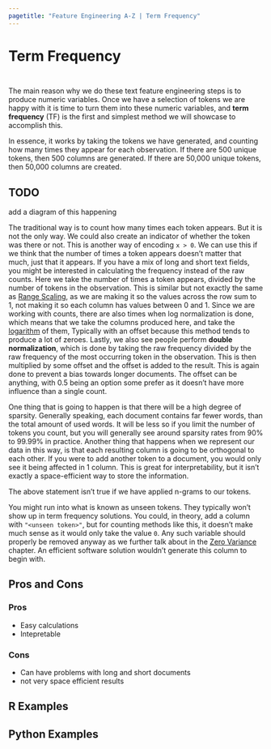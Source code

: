 ```yaml
---
pagetitle: "Feature Engineering A-Z | Term Frequency"
---
```


# Term Frequency {#sec-text-tf}

::: {style="visibility: hidden; height: 0px;"}
## Term Frequency
:::

The main reason why we do these text feature engineering steps is to produce numeric variables.
Once we have a selection of tokens we are happy with it is time to turn them into these numeric variables, and **term frequency** (TF) is the first and simplest method we will showcase to accomplish this.

In essence, it works by taking the tokens we have generated, and counting how many times they appear for each observation.
If there are 500 unique tokens, then 500 columns are generated.
If there are 50,000 unique tokens, then 50,000 columns are created.

::: callout-caution
# TODO

add a diagram of this happening
:::

The traditional way is to count how many times each token appears.
But it is not the only way.
We could also create an indicator of whether the token was there or not.
This is another way of encoding `x > 0`.
We can use this if we think that the number of times a token appears doesn't matter that much, just that it appears.
If you have a mix of long and short text fields, you might be interested in calculating the frequency instead of the raw counts.
Here we take the number of times a token appears, divided by the number of tokens in the observation.
This is similar but not exactly the same as [Range Scaling](@sec-numeric-range), as we are making it so the values across the row sum to 1, not making it so each column has values between 0 and 1.
Since we are working with counts, there are also times when log normalization is done, which means that we take the columns produced here, and take the [logarithm](@sec-numeric-logarithms) of them, Typically with an offset because this method tends to produce a lot of zeroes.
Lastly, we also see people perform **double normalization**, which is done by taking the raw frequency divided by the raw frequency of the most occurring token in the observation.
This is then multiplied by some offset and the offset is added to the result.
This is again done to prevent a bias towards longer documents.
The offset can be anything, with 0.5 being an option some prefer as it doesn't have more influence than a single count.

One thing that is going to happen is that there will be a high degree of sparsity.
Generally speaking, each document contains far fewer words, than the total amount of used words.
It will be less so if you limit the number of tokens you count, but you will generally see around sparsity rates from 90% to 99.99% in practice.
Another thing that happens when we represent our data in this way, is that each resulting column is going to be orthogonal to each other.
If you were to add another token to a document, you would only see it being affected in 1 column.
This is great for interpretability, but it isn't exactly a space-efficient way to store the information.

::: callout-note
The above statement isn't true if we have applied n-grams to our tokens.
:::

You might run into what is known as unseen tokens.
They typically won't show up in term frequency solutions.
You could, in theory, add a column with `"<unseen token>"`, but for counting methods like this, it doesn't make much sense as it would only take the value `0`.
Any such variable should properly be removed anyway as we further talk about in the [Zero Variance](@sec-too-many-zv) chapter.
An efficient software solution wouldn't generate this column to begin with.

## Pros and Cons

### Pros

-   Easy calculations
-   Intepretable

### Cons

-   Can have problems with long and short documents
-   not very space efficient results

## R Examples

## Python Examples
